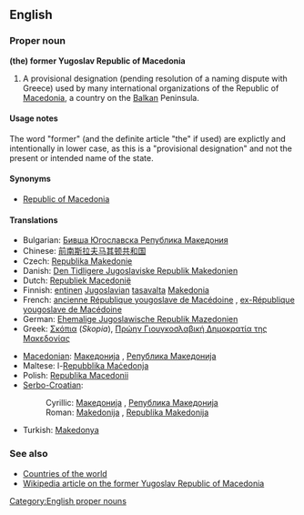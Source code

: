 ==English==

===Proper noun===
'''(the) former Yugoslav Republic of Macedonia'''

# A provisional designation (pending resolution of a naming dispute with Greece) used by many international organizations of the Republic of [[Macedonia]], a country on the [[Balkan]] Peninsula.

====Usage notes====

The word "former" (and the definite article "the" if used) are explictly and intentionally in lower case, as this is a "provisional designation" and not the present or intended name of the state.

====Synonyms====
* [[Republic of Macedonia]]

====Translations====
{{trans-top|Republic of Macedonia}}
* Bulgarian: [[Бивша Югославска Република Македония]] {{f}}
* Chinese: [[前南斯拉夫马其顿共和国]]
* Czech: [[Republika Makedonie]]
* Danish: [[Den Tidligere Jugoslaviske Republik Makedonien]]
* Dutch: [[Republiek Macedonië]]
* Finnish: [[entinen]] [[Jugoslavia|Jugoslavian]] [[tasavalta]] [[Makedonia]]
* French: [[ancienne République yougoslave de Macédoine]] {{f}}, [[ex-République yougoslave de Macédoine]] {{f}}
* German: [[Ehemalige Jugoslawische Republik Mazedonien]]
* Greek: [[Σκόπια]] (''Skopia''), [[Πρώην Γιουγκοσλαβική Δημοκρατία της Μακεδονίας]] {{f}}
{{trans-mid}}
* [[Macedonian]]: [[Македонија#Macedonian|Македонија]] {{f}}, [[Република Македонија#Macedonian|Република Македонија]] {{f}}
* Maltese: l-[[Repubblika Maċedonja]]
* Polish: [[Republika Macedonii]] {{f}}
* [[Serbo-Croatian]]:
*: Cyrillic: [[Македонија#Serbian|Македонија]] {{f}}, [[Република Македонија#Serbian|Република Македонија]] {{f}}
*: Roman: [[Makedonija#Serbian|Makedonija]] {{f}}, [[Republika Makedonija#Serbian|Republika Makedonija]] {{f}}
* Turkish: [[Makedonya]]
{{trans-bottom}}

===See also===
* [[Appendix:Countries of the world|Countries of the world]]
* [[w:Republic_of_Macedonia|Wikipedia article on the former Yugoslav Republic of Macedonia]]

[[Category:English proper nouns]]
